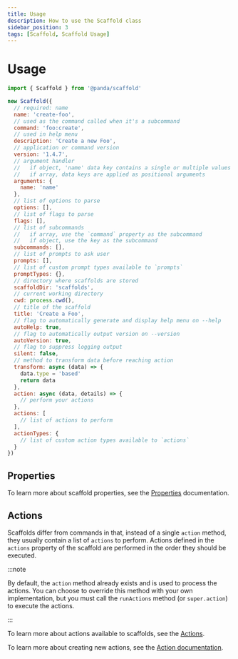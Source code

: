 ```yaml
---
title: Usage
description: How to use the Scaffold class
sidebar_position: 3
tags: [Scaffold, Scaffold Usage]
---
```

# Usage

```js
import { Scaffold } from '@panda/scaffold'

new Scaffold({
  // required: name
  name: 'create-foo',
  // used as the command called when it's a subcommand
  command: 'foo:create',
  // used in help menu
  description: 'Create a new Foo',
  // application or command version
  version: '1.4.7',
  // argument handler
  //   if object, 'name' data key contains a single or multiple values
  //   if array, data keys are applied as positional arguments
  arguments: {
    name: 'name'
  },
  // list of options to parse
  options: [],
  // list of flags to parse
  flags: [],
  // list of subcommands
  //   if array, use the `command` property as the subcommand
  //   if object, use the key as the subcommand
  subcommands: [],
  // list of prompts to ask user
  prompts: [],
  // list of custom prompt types available to `prompts`
  promptTypes: {},
  // directory where scaffolds are stored
  scaffoldDir: 'scaffolds',
  // current working directory
  cwd: process.cwd(),
  // title of the scaffold
  title: 'Create a Foo',
  // flag to automatically generate and display help menu on --help
  autoHelp: true,
  // flag to automatically output version on --version
  autoVersion: true,
  // flag to suppress logging output
  silent: false,
  // method to transform data before reaching action
  transform: async (data) => {
    data.type = 'based'
    return data
  },
  action: async (data, details) => {
    // perform your actions
  },
  actions: [
    // list of actions to perform
  ],
  actionTypes: {
    // list of custom action types available to `actions`
  }
})
```

## Properties

To learn more about scaffold properties, see the [Properties](/docs/entities/scaffold/properties) documentation.

## Actions

Scaffolds differ from commands in that, instead of a single `action` method, they usually contain a list of `actions` to perform. Actions defined in the `actions` property of the scaffold are performed in the order they should be executed.

:::note

By default, the `action` method already exists and is used to process the actions. You can choose to override this method with your own implementation, but you must call the `runActions` method (or `super.action`) to execute the actions.

:::

To learn more about actions available to scaffolds, see the [Actions](/docs/category/actions).

To learn more about creating new actions, see the [Action documentation](../action/overview).
